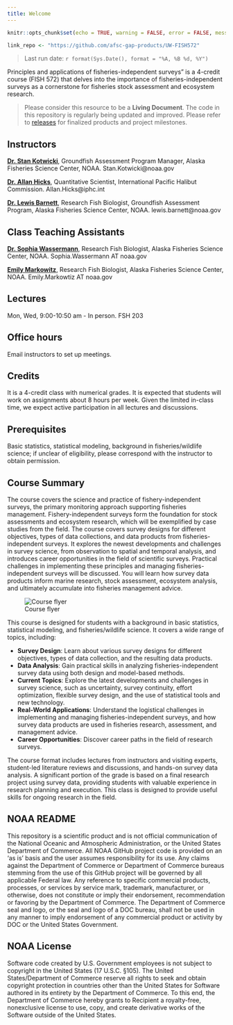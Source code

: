 ```yaml
---
title: Welcome
---
```


```r
knitr::opts_chunk$set(echo = TRUE, warning = FALSE, error = FALSE, message = FALSE)

link_repo <- "https://github.com/afsc-gap-products/UW-FISH572"
```

> Last run date: `r format(Sys.Date(), format = "%A, %B %d, %Y")`

Principles and applications of fisheries-independent surveys" is a 4-credit course (FISH 572) that delves into the importance of fisheries-independent surveys as a cornerstone for fisheries stock assessment and ecosystem research.

> Please consider this resource to be a **Living Document**. The code in this repository is regularly being updated and improved. Please refer to [releases](`r paste0(link_repo, '/releases')`) for finalized products and project milestones.

## Instructors

[**Dr. Stan Kotwicki**](https://www.fisheries.noaa.gov/contact/stan-kotwicki), Groundfish Assessment Program Manager, Alaska Fisheries Science Center, NOAA. Stan.Kotwicki@noaa.gov

[**Dr. Allan Hicks**](https://www.iphc.int/staff/allan-hicks-ph-d/), Quantitative Scientist, International Pacific Halibut Commission. Allan.Hicks@iphc.int

[**Dr. Lewis Barnett**](https://lewisbarnett.wordpress.com/), Research Fish Biologist, Groundfish Assessment Program, Alaska Fisheries Science Center, NOAA. lewis.barnett@noaa.gov

## Class Teaching Assistants

[**Dr. Sophia Wassermann**](https://sowasser.com/), Research Fish Biologist, Alaska Fisheries Science Center, NOAA. Sophia.Wassermann AT noaa.gov

[**Emily Markowitz**](https://www.fisheries.noaa.gov/contact/emily-markowitz), Research Fish Biologist, Alaska Fisheries Science Center, NOAA. Emily.Markowtiz AT noaa.gov

## Lectures

Mon, Wed, 9:00-10:50 am - In person. FSH 203

## Office hours

Email instructors to set up meetings.

## Credits

It is a 4-credit class with numerical grades. It is expected that students will work on assignments about 8 hours per week. Given the limited in-class time, we expect active  participation in all lectures and discussions.  

## Prerequisites

Basic statistics, statistical modeling, background in fisheries/wildlife science; if unclear of eligibility, please correspond with the instructor to obtain permission. 

## Course Summary

The course covers the science and practice of fishery-independent surveys, the primary monitoring approach supporting fisheries management. Fishery-independent surveys form the foundation for stock assessments and ecosystem research, which will be exemplified by case studies from the field. The course covers survey designs for different objectives, types of data collections, and data products from fisheries-independent surveys. It explores the newest developments and challenges in survey science, from observation to spatial and temporal analysis, and introduces career opportunities in the field of scientific surveys. Practical challenges in implementing these principles and managing fisheries-independent surveys will be discussed. You will learn how survey data products inform marine research, stock assessment, ecosystem analysis, and ultimately accumulate into fisheries management advice. 

![Course flyer](./images/FISH572-flyer.png)

This course is designed for students with a background in basic statistics, statistical modeling, and fisheries/wildlife science. It covers a wide range of topics, including:

 - **Survey Design**: Learn about various survey designs for different objectives, types of data collection, and the resulting data products.
 - **Data Analysis**: Gain practical skills in analyzing fisheries-independent survey data using both design and model-based methods.
 - **Current Topics**: Explore the latest developments and challenges in survey science, such as uncertainty, survey continuity, effort optimization, flexible survey design, and the use of statistical tools and new technology.
 - **Real-World Applications**: Understand the logistical challenges in implementing and managing fisheries-independent surveys, and how survey data products are used in fisheries research, assessment, and management advice.
 - **Career Opportunities**: Discover career paths in the field of research surveys.

The course format includes lectures from instructors and visiting experts, student-led literature reviews and discussions, and hands-on survey data analysis. A significant portion of the grade is based on a final research project using survey data, providing students with valuable experience in research planning and execution. This class is designed to provide useful skills for ongoing research in the field.

## NOAA README

This repository is a scientific product and is not official communication of the National Oceanic and Atmospheric Administration, or the United States Department of Commerce. All NOAA GitHub project code is provided on an ‘as is’ basis and the user assumes responsibility for its use. Any claims against the Department of Commerce or Department of Commerce bureaus stemming from the use of this GitHub project will be governed by all applicable Federal law. Any reference to specific commercial products, processes, or services by service mark, trademark, manufacturer, or otherwise, does not constitute or imply their endorsement, recommendation or favoring by the Department of Commerce. The Department of Commerce seal and logo, or the seal and logo of a DOC bureau, shall not be used in any manner to imply endorsement of any commercial product or activity by DOC or the United States Government.

## NOAA License

Software code created by U.S. Government employees is not subject to copyright in the United States (17 U.S.C. §105). The United States/Department of Commerce reserve all rights to seek and obtain copyright protection in countries other than the United States for Software authored in its entirety by the Department of Commerce. To this end, the Department of Commerce hereby grants to Recipient a royalty-free, nonexclusive license to use, copy, and create derivative works of the Software outside of the United States.

```{=openxml}
<w:p><w:r><w:br w:type="page"/></w:r></w:p>
```
